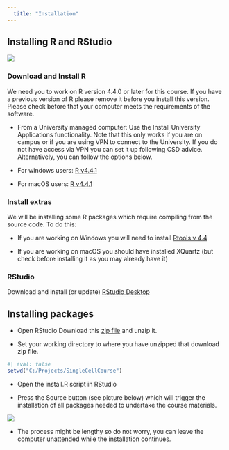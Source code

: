 ```yaml
---
  title: "Installation"
---
```


## Installing R and RStudio

![](images/clipboard-4288920375.png)

### Download and Install R

We need you to work on R version 4.4.0 or later for this course. If you have a previous version of R please remove it before you install this version. Please check before that your computer meets the requirements of the software.

-   From a University managed computer: Use the Install University Applications functionality. Note that this only works if you are on campus or if you are using VPN to connect to the University. If you do not have access via VPN you can set it up following CSD advice. Alternatively, you can follow the options below. 

-   For windows users: [R v4.4.1](https://cran.r-project.org/bin/windows/base/old/4.4.1/R-4.4.1-win.exe)

-   For macOS users: [R v4.4.1](https://cran.r-project.org/bin/macosx/base/R-4.4.1.pkg)

### Install extras

We will be installing some R packages which require compiling from the source code. To do this:

-   If you are working on Windows you will need to install [Rtools v 4.4](https://cran.r-project.org/bin/windows/Rtools/rtools44/files/rtools44-6104-6039.exe)

-   If you are working on macOS you should have installed XQuartz (but check before installing it as you may already have it)

### RStudio

Download and install (or update) [RStudio Desktop](https://www.rstudio.com/products/rstudio/download/#download)

## Installing packages

-   Open RStudio Download this [zip file](install.zip) and unzip it.

-   Set your working directory to where you have unzipped that download zip file.

```r
#| eval: false
setwd("C:/Projects/SingleCellCourse")
```


-   Open the install.R script in RStudio

-   Press the Source button (see picture below) which will trigger the installation of all packages needed to undertake the course materials.

![](images/source.png){fig-align="center"}

-   The process might be lengthy so do not worry, you can leave the computer unattended while the installation continues.
